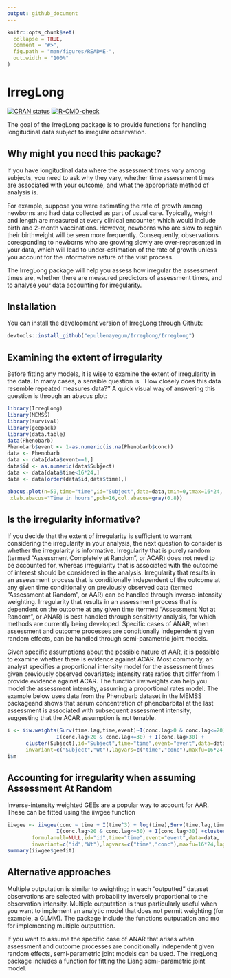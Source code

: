 ```yaml
---
output: github_document
---
```


<!-- README.md is generated from README.Rmd. Please edit that file -->

```r
knitr::opts_chunk$set(
  collapse = TRUE,
  comment = "#>",
  fig.path = "man/figures/README-",
  out.width = "100%"
)
```

# IrregLong

<!-- badges: start -->

[![CRAN status](https://www.r-pkg.org/badges/version/IrregLong)](https://CRAN.R-project.org/package=IrregLong)
[![R-CMD-check](https://github.com/epullenayegum/IrregLong/workflows/R-CMD-check/badge.svg)](https://github.com/epullenayegum/IrregLong/actions)
<!-- badges: end -->

The goal of the IrregLong package is to provide functions for handling longitudinal data subject to irregular observation.

## Why might you need this package?

If you have longitudinal data where the assessment times vary among subjects, you need to ask why they vary, whether time assessment times are associated with your outcome, and what the appropriate method of analysis is.

For example, suppose you were estimating the rate of growth among newborns and had data collected as part of usual care. Typically, weight and length are measured at every clinical encounter, which would include birth and 2-month vaccinations. However, newborns who are slow to regain their birthweight will be seen more frequently. Consequently, observations coresponding to newborns who are growing slowly are over-represented in your data, which will lead to under-estimation of the rate of growth unless you account for the informative nature of the visit process. 

The IrregLong package will help you assess how irregular the assessment times are, whether there are measured predictors of assessment times, and to analyse your data accounting for irregularity.

## Installation

You can install the development version of IrregLong through Github:

```r
devtools::install_github("epullenayegum/Irreglong/Irreglong")
```

## Examining the extent of irregularity

Before fitting any models, it is wise to examine the extent of irregularity in the data. In many cases, a sensible question is ``How closely does this data resemble repeated measures data?'' A quick visual way of answering this question is through an abacus plot: 

```r
library(IrregLong)
library(MEMSS)
library(survival)
library(geepack)
library(data.table)
data(Phenobarb)
Phenobarb$event <- 1-as.numeric(is.na(Phenobarb$conc))
data <- Phenobarb
data <- data[data$event==1,]
data$id <- as.numeric(data$Subject)
data <- data[data$time<16*24,]
data <- data[order(data$id,data$time),]
```

```r
abacus.plot(n=59,time="time",id="Subject",data=data,tmin=0,tmax=16*24,
 xlab.abacus="Time in hours",pch=16,col.abacus=gray(0.8))
```



## Is the irregularity informative?

If you decide that the extent of irregularity is sufficient to warrant considering the irregularity in your analysis, the next question to consider is whether the irregularity is informative. Irregularity that is purely random (termed "Assessment Completely at Random", or ACAR) does not need to be accounted for, whereas irregularity that is associated with the outcome of interest should be considered in the analysis. Irregularity that results in an assessment process that is conditionally independent of the outcome at any given time conditionally on previously observed data (termed "Assessment at Random", or AAR) can be handled through inverse-intensity weighting. Irregularity that results in an assessment process that is dependent on the outcome at any given time (termed "Assessment Not at Random", or ANAR) is best handled through sensitivity analysis, for which methods are currently being developed. Specific cases of ANAR, when assessment and outcome processes are conditionally independent given random effects, can be handled through semi-parametric joint models.

Given specific assumptions about the possible nature of AAR, it is possible to examine whether there is evidence against ACAR. Most commonly, an analyst specifies a proportional intensity model for the assessment times given previously observed covariates; intensity rate ratios that differ from 1 provide evidence against ACAR. The function iiw.weights can help you model the assessment intensity, assuming a proportional rates model. The example below uses data from the Phenobarb dataset in the MEMSS packageand shows that serum concentration of phenobarbital at the last assessment is associated with subsequent  assessment intensity, suggesting that the ACAR assumption is not tenable.

```r
i <- iiw.weights(Surv(time.lag,time,event)~I(conc.lag>0 & conc.lag<=20) + 
                I(conc.lag>20 & conc.lag<=30) + I(conc.lag>30) + 
      cluster(Subject),id="Subject",time="time",event="event",data=data,
      invariant=c("Subject","Wt"),lagvars=c("time","conc"),maxfu=16*24,lagfirst=c(0,0),first=FALSE)
i$m
```

## Accounting for irregularity when assuming Assessment At Random

Inverse-intensity weighted GEEs are a popular way to account for AAR. These can be fitted using the iiwgee function

```r
iiwgee <- iiwgee(conc ~ time + I(time^3) + log(time),Surv(time.lag,time,event)~I(conc.lag>0 & conc.lag<=20) + 
                I(conc.lag>20 & conc.lag<=30) + I(conc.lag>30) +cluster(id),
        formulanull=NULL,id="id",time="time",event="event",data=data,
        invariant=c("id","Wt"),lagvars=c("time","conc"),maxfu=16*24,lagfirst=c(0,0),first=FALSE)
summary(iiwgee$geefit)
```

## Alternative approaches

Multiple outputation is similar to weighting; in each "outputted" dataset observations are selected with probability inversely proportional to the observation intensity. Multiple outputation is thus particularly useful when you want to implement an analytic model that does not permit weighting (for example, a GLMM). The package include the functions outputation and mo for implementing multiple outputation.

If you want to assume the specific case of ANAR that arises when assessment and outcome processes are conditionally independent given random effects, semi-parametric joint models can be used. The IrregLong package includes a function for fitting the Liang semi-parametric joint model.


